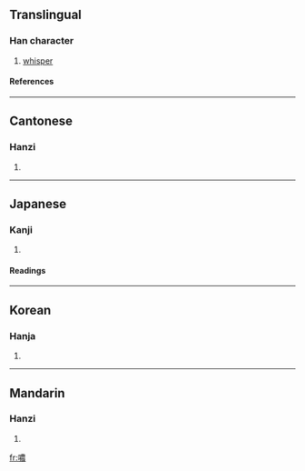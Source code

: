 {{see|哝}}

==Translingual==
===Han character===
{{Han char|rn=30|rad=口|as=13|sn=16|four=6503<sub>2</sub>|canj=口廿田女 (RTWV)}}
# [[whisper]]
====References====
{{Han ref|kx=0209.340|dkj=04368|dj=0432.180|hdz=10691.070|uh=5665|ud=22117|bh=BEBA|bd=48826}}
----
==Cantonese==
===Hanzi===
{{yue-hanzi|jyut=|y=nung4}}
# {{defn|Cantonese}}
----
==Japanese==
===Kanji===
{{ja-kanji|grade=|rs=口13}}
# {{defn|Japanese}} 
====Readings====
{{ja-readings|on=[[どう]] (dō), [[ぬ]] (nu), [[だう]] (dau), [[にょう]] (nyō)|kun=[[ささやく]] (sasayaku)}}
----
==Korean==
===Hanja===
{{ko-hanja|hangeul=농|rv=nong|mr=nong}}
# {{defn|Korean}}
----
==Mandarin==
===Hanzi===
{{cmn-hanzi|sim=哝|pin=[[nóng]] (nong2)|wg=nung<sup>2</sup>}}
# {{defn|Mandarin}}

[[fr:噥]]